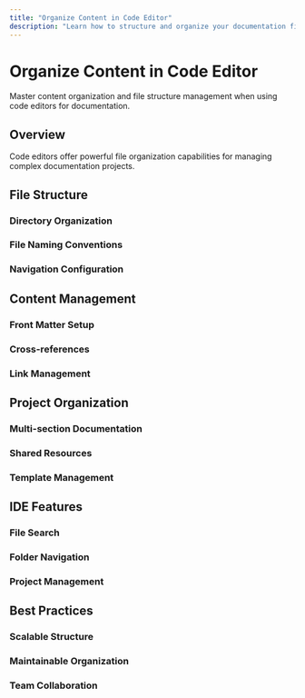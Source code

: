 ```yaml
---
title: "Organize Content in Code Editor"
description: "Learn how to structure and organize your documentation files in a code editor environment"
---
```


# Organize Content in Code Editor

Master content organization and file structure management when using code editors for documentation.

## Overview

Code editors offer powerful file organization capabilities for managing complex documentation projects.

## File Structure

### Directory Organization

### File Naming Conventions

### Navigation Configuration

## Content Management

### Front Matter Setup

### Cross-references

### Link Management

## Project Organization

### Multi-section Documentation

### Shared Resources

### Template Management

## IDE Features

### File Search

### Folder Navigation

### Project Management

## Best Practices

### Scalable Structure

### Maintainable Organization

### Team Collaboration
